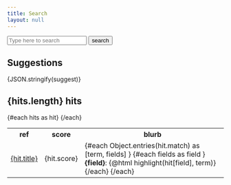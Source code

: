 ```yaml
---
title: Search
layout: null
---
```

<script>


    const data_href = '/data/search_index.json'

    log('page', $page.url.searchParams.get('q'))

    let query = 'home'

    // update query when URL string changes
    let prev_param = null
    $: (() => {
        let q = $page.url.searchParams.get('q')
        if(prev_param != q) {
            prev_param = q
            query = q
            search()
        }
    })()

    let idx = null
    let hits = []
    let suggest = []
    
    onMount(async () => {
        
        console.log('loading', data_href)
        const res = await fetch(data_href)
        const data = await res.json()
        
        idx = MiniSearch.loadJS(data.index, data.config)
        console.log('loading done')
        search()
    })

    let search = debounce(
        () => {
            console.log('search', { idx: typeof idx })

            if(! idx)
                return
                    
            suggest = idx.autoSuggest(query)

            hits = idx.search(query, {
                prefix: true,
                boost: { title: 2, path: 2 },
                fuzzy: 0.2,
            })
        },
        300,
        {},
    )

    function findMarks(field, term) {
        let pat = new RegExp(term, 'gi')
        let matches = field.matchAll(pat)
        let marks = []

        for(let match of matches) {
            marks.push([match.index, match[0].length])
        }

        return marks
    }

    // field: str content (path, body, title, etc...)
    // marks: [[start, length], ...]
    function highlight(field, term) {
        let marks = findMarks(field, term)

        try {
            let out = ''
            for(let pair of marks) {
                let begin = Math.max(pair[0] - 10, 0)
                let sub = [pair[0], pair[0] + pair[1]]
                let end = Math.min(sub[1] + 10, field.length)
            
                if(out)
                    out += '<br/>'

                out += `${pair} `
                    + field.substring(begin, sub[0])
                    + '<mark>'
                    + field.substring(sub[0], sub[1])
                    + '</mark>'
                    + field.substring(sub[1], end)
            }
            return out;
        } catch(e) {
            return `error: ${e}`
        }
    }

</script>
<Link title='/search_index.json' ext={true} path='/search_index.json' />
<p>
    <!-- FIXME - live search not working -->
    <input
        type="text"
        placeholder="Type here to search"
        on:change={search}
        bind:value={query}
    />
    <input type="submit" value="search" on:click={search.flush} />
</p>

<h2>Suggestions</h2>

{JSON.stringify(suggest)}

<h2>{hits.length} hits</h2>

<table>
    <tr><th>ref</th><th>score</th><th>blurb</th></tr>
    {#each hits as hit}
    <tr>
        <td><a href={hit.path}>{hit.title}</a></td>
        <td>{hit.score}</td>
        <td>
        {#each Object.entries(hit.match) as [term, fields] }
            {#each fields as field }
                <b>{field}</b>: {@html highlight(hit[field], term)}
            {/each}
        {/each}
        </td>
    </tr>
    {/each}
</table>

